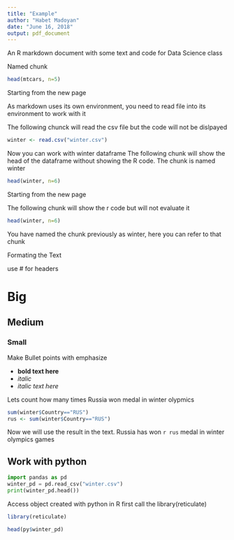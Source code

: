 ---
title: "Example"
author: "Habet Madoyan"
date: "June 16, 2018"
output: pdf_document
---

An R markdown document with some text and code for Data Science class

Named chunk

```{r head}
head(mtcars, n=5)
```

\pagebreak
Starting from the new page

As markdown uses its own environment, you need to read file into its environment to work with it

The following chunck will read the csv file but the code will not be dislpayed


```{r, echo=FALSE}
winter <- read.csv("winter.csv")
```

Now you can work with winter dataframe
The following chunk will show the head of the dataframe without showing the R code. The chunk is named winter

```{r winter, echo=FALSE}
head(winter, n=6)
```

\newpage
Starting from the new page

The following chunk will show the r code but will not evaluate it

```{r, eval=F}
head(winter, n=6)
```

You have named the chunk previously as winter, here you can refer to that chunk

Formating the Text

use # for headers

# Big

## Medium

### Small

Make Bullet points with emphasize

* **bold text here**
* *italic*
* _italic text here_


\pagebreak

Lets count how many times Russia won medal in winter olypmics

```{r}
sum(winter$Country=="RUS")
rus <- sum(winter$Country=="RUS")
```

Now we will use the result in the text.
Russia has won `r rus` medal in winter olympics games


\pagebreak

## Work with python

```{python}
import pandas as pd
winter_pd = pd.read_csv("winter.csv")
print(winter_pd.head())
```

Access object created with python in R
first call the library(reticulate)

```{r}
library(reticulate)
```

```{r}
head(py$winter_pd)
```

